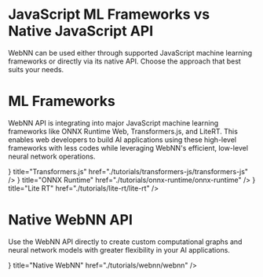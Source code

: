 

# JavaScript ML Frameworks vs Native JavaScript API 

WebNN can be used either through supported JavaScript machine learning frameworks or directly via its native API. Choose the approach that best suits your needs.

<ArchitectureDiagram />

# ML Frameworks

WebNN API is integrating into major JavaScript machine learning frameworks like ONNX Runtime Web, Transformers.js, and LiteRT. This enables web developers to build AI applications using these high-level frameworks with less codes while leveraging WebNN's efficient, low-level neural network operations.

<Cards className="quick-start-card">
  <Cards.Card
    icon={<TransformersJsIcon />}
    title="Transformers.js"
    href="./tutorials/transformers-js/transformers-js"
  />
  <Cards.Card
    icon={<OnnxRuntimeIcon />}
    title="ONNX Runtime"
    href="./tutorials/onnx-runtime/onnx-runtime"
  />
  <Cards.Card
    icon={<LiteRt />}
    title="Lite RT"
    href="./tutorials/lite-rt/lite-rt"
  />
</Cards>

# Native WebNN API

Use the WebNN API directly to create custom computational graphs and neural network models with greater flexibility in your AI applications.

<Cards className="quick-start-card">
  <Cards.Card
    icon={<WebNNIcon />}
    title="Native WebNN"
    href="./tutorials/webnn/webnn"
  />
</Cards>
 